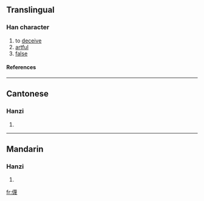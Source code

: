 ==Translingual==
===Han character===
{{Han char|rad=人|as=15|sn=17|four=|canj=人廿田戈 (OTWI)}}
# to [[deceive]]
# [[artful]]
# [[false]]
====References====
{{Han ref|kx=0120.150|hdz=10233.010|uh=349D|ud=13469}}

----
==Cantonese==
===Hanzi===
{{yue-hanzi|jyut=|y=jiu5, mit6}}
# {{defn|Cantonese}}

----
==Mandarin==
===Hanzi===
{{cmn-hanzi|pin=[[miè]] (mie4), [[wà]] (wa4)|wg=mieh<sup>4</sup>, wa<sup>4</sup>}}
# {{defn|Mandarin}}

[[fr:㒝]]